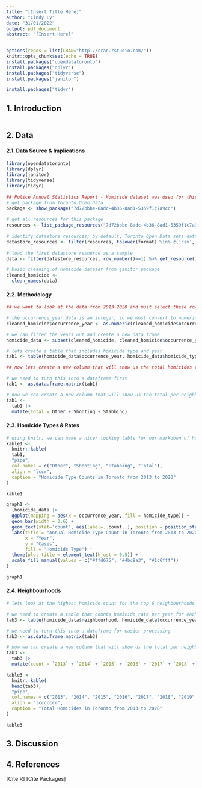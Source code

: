 ```yaml
---
title: "[Insert Title Here]"
author: "Cindy Ly"
date: "31/01/2022"
output: pdf_document
abstract: "[Insert Here]"
---
```


```r
options(repos = list(CRAN="http://cran.rstudio.com/"))
knitr::opts_chunk$set(echo = TRUE)
install.packages("opendatatoronto")
install.packages("dplyr")
install.packages("tidyverse")
install.packages("janitor")
```


```r
install.packages("tidyr")
```

## 1. Introduction


```r
```

## 2. Data


#### 2.1. Data Source & Implications


```r
library(opendatatoronto)
library(dplyr)
library(janitor)
library(tidyverse)
library(tidyr)
 
## Police Annual Statistics Report - Homicide dataset was used for this paper
# get package from Toronto Open Data
package <- show_package("7d72bbbe-8adc-4b36-8ad1-5359f1c7a9cc")
 
# get all resources for this package
resources <- list_package_resources("7d72bbbe-8adc-4b36-8ad1-5359f1c7a9cc")
 
# identify datastore resources; by default, Toronto Open Data sets datastore resource format to CSV for non-geospatial and GeoJSON for geospatial resources
datastore_resources <- filter(resources, tolower(format) %in% c('csv', 'geojson'))
 
# load the first datastore resource as a sample
data <- filter(datastore_resources, row_number()==1) %>% get_resource()

# basic cleaning of homicide dataset from janitor package
cleaned_homicide <-
  clean_names(data)
```

#### 2.2. Methodology


```r

## we want to look at the data from 2013-2020 and must select these rows

# the occurrence_year data is an integer, so we must convert to numeric before filtering
cleaned_homicide$occurrence_year <- as.numeric(cleaned_homicide$occurrence_year)

# we can filter the years out and create a new data frame
homicide_data <- subset(cleaned_homicide, cleaned_homicide$occurrence_year > 2012)

# lets create a table that includes homicide type and year
tab1 <- table(homicide_data$occurrence_year, homicide_data$homicide_type)

## now lets create a new column that will show us the total homicides that year

# we need to turn this into a dataframe first
tab1 <- as.data.frame.matrix(tab1) 

# now we can create a new column that will show us the total per neighbourhood
tab1 <-
  tab1 |>
  mutate(Total = Other + Shooting + Stabbing)
```

#### 2.3. Homicide Types & Rates


```r

# using knitr, we can make a nicer looking table for our markdown of homicide types
kable1 <-
  knitr::kable(
  tab1,
  "pipe",
  col.names = c("Other", "Shooting", "Stabbing", "Total"),
  align = "lccr",
  caption = "Homicide Type Counts in Toronto from 2013 to 2020"
)

kable1
```

```r

graph1 <-
  (homicide_data |> 
  ggplot(mapping = aes(x = occurrence_year, fill = homicide_type)) +
  geom_bar(width = 0.6) +
  geom_text(stat='count', aes(label=..count..), position = position_stack(vjust = 0.5)) +
  labs(title = "Annual Homicide Type Count in Toronto from 2013 to 2020", 
       x = "Year", 
       y = "Cases",
       fill = "Homicide Type") +
  theme(plot.title = element_text(hjust = 0.5)) +
  scale_fill_manual(values = c("#ffd675", "#4bc9a3", "#1c6fff"))
)

graph1
```

#### 2.4. Neighbourhoods
```r
# lets look at the highest homicide count for the top 6 neighbourhoods

# we need to create a table that counts homicide rate per year for each neighbourhood
tab3 <- table(homicide_data$neighbourhood, homicide_data$occurrence_year)

# we need to turn this into a dataframe for easier processing
tab3 <- as.data.frame.matrix(tab3) 

# now we can create a new column that will show us the total per neighbourhood
tab3 <-
  tab3 |>
  mutate(count = `2013` + `2014` + `2015` + `2016` + `2017` + `2018` + `2019` + `2020`)
```


```r
kable3 <- 
  knitr::kable(
  head(tab3),
  "pipe",
  col.names = c("2013", "2014", "2015", "2016", "2017", "2018", "2019", "2020"),
  align = "lccccccr",
  caption = "Total Homicides in Toronto from 2013 to 2020"
)

kable3
```

## 3. Discussion

## 4. References

[Cite R]
[Cite Packages]
